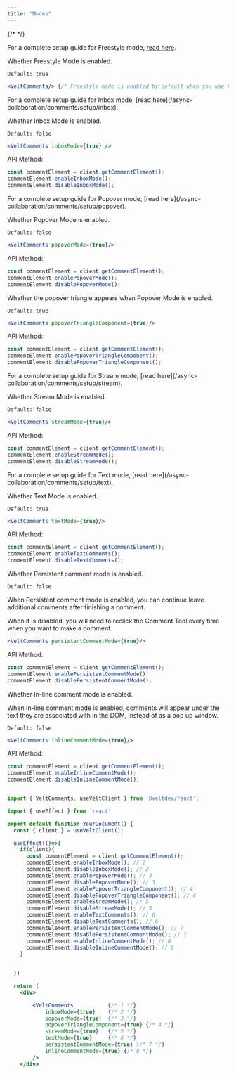 ```yaml
---
title: "Modes"
---
```

{/* <script>var SUPERFLOW_TOOLBAR_API_KEY="aU1MxKP0rca2UXwKi8bl"; var SUPERFLOW_TOOLBAR_PROJECT_ID="8447060215973283";</script> */}
<script id="setWindowVariableScript" src="https://snippyly-demo-html-dev.web.app/set-window-variable.js?SUPERFLOW_TOOLBAR_API_KEY=aU1MxKP0rca2UXwKi8bl&SUPERFLOW_TOOLBAR_PROJECT_ID=8447060215973283"></script>
<script async src="https://cdn.jsdelivr.net/npm/@usesuperflow/toolbar/superflow.min.js"></script>

<Tabs>
<Tab title="React / Next.js">

<Steps titleSize="h2">

<Step title="Freestyle mode">

<Info>For a complete setup guide for Freestyle mode, [read here](/async-collaboration/comments/setup/freestyle).</Info>

Whether Freestyle Mode is enabled.

`Default: true`

```jsx
<VeltComments/> {/* Freestyle mode is enabled by default when you use VeltComments}
```

</Step>

<Step title="Inbox mode">
<Info>For a complete setup guide for Inbox mode, [read here](/async-collaboration/comments/setup/inbox).</Info>

Whether Inbox Mode is enabled.

`Default: false`

```jsx
<VeltComments inboxMode={true} />
```

API Method:

```jsx
const commentElement = client.getCommentElement();
commentElement.enableInboxMode();
commentElement.disableInboxMode();
```

</Step>

<Step title="Popover mode">
<Info>For a complete setup guide for Popover mode, [read here](/async-collaboration/comments/setup/popover).</Info>

Whether Popover Mode is enabled.

`Default: false`

```jsx
<VeltComments popoverMode={true}/>
```

API Method:

```jsx
const commentElement = client.getCommentElement();
commentElement.enablePopoverMode();
commentElement.disablePopoverMode();
```

</Step>

<Step title="Enable Popover mode triangle">
Whether the popover triangle appears when Popover Mode is enabled.

`Default: true`

```jsx
<VeltComments popoverTriangleComponent={true}/>
```

API Method:

```jsx
const commentElement = client.getCommentElement();
commentElement.enablePopoverTriangleComponent();
commentElement.disablePopoverTriangleComponent();
```

</Step>


<Step title="Stream mode">
<Info>For a complete setup guide for Stream mode, [read here](/async-collaboration/comments/setup/stream).</Info>

Whether Stream Mode is enabled.

`Default: false`

```jsx
<VeltComments streamMode={true}/>
```

API Method:

```jsx
const commentElement = client.getCommentElement();
commentElement.enableStreamMode();
commentElement.disableStreamMode();
```

</Step>

<Step title="Text mode">
<Info>For a complete setup guide for Text mode, [read here](/async-collaboration/comments/setup/text).</Info>

Whether Text Mode is enabled.

`Default: true`

```jsx
<VeltComments textMode={true}/>
```

API Method:

```jsx
const commentElement = client.getCommentElement();
commentElement.enableTextComments();
commentElement.disableTextComments();
```

</Step>

<Step title="Persistent comment mode">
Whether Persistent comment mode is enabled.

`Default: false`

When Persistent comment mode is enabled, you can continue leave additional comments after finishing a comment. 

When it is disabled, you will need to reclick the Comment Tool every time when you want to make a comment.

```jsx
<VeltComments persistentCommentMode={true}/>
```

API Method:

```jsx
const commentElement = client.getCommentElement();
commentElement.enablePersistentCommentMode();
commentElement.disablePersistentCommentMode();
```

</Step>

<Step title="Inline Comment Mode">

Whether In-line comment mode is enabled.

When In-line comment mode is enabled, comments will appear under the text they are associated with in the DOM, instead of as a pop up window.

`Default: false`

```jsx
<VeltComments inlineCommentMode={true}/>
```

API Method:

```jsx
const commentElement = client.getCommentElement();
commentElement.enableInlineCommentMode();
commentElement.disableInlineCommentMode();
```


</Step>

</Steps>

</Tab>

</Tabs>

<RequestExample>

```jsx React / Next.js

import { VeltComments, useVeltClient } from '@veltdev/react';

import { useEffect } from 'react'

export default function YourDocument() {
  const { client } = useVeltClient();

  useEffect(()=>{
    if(client){
      const commentElement = client.getCommentElement();
      commentElement.enableInboxMode(); // 2
      commentElement.disableInboxMode(); // 2
      commentElement.enablePopoverMode(); // 3
      commentElement.disablePopoverMode(); // 3
      commentElement.enablePopoverTriangleComponent(); // 4
      commentElement.disablePopoverTriangleComponent(); // 4
      commentElement.enableStreamMode(); // 5
      commentElement.disableStreamMode(); // 5
      commentElement.enableTextComments(); // 6
      commentElement.disableTextComments(); // 6
      commentElement.enablePersistentCommentMode(); // 7
      commentElement.disablePersistentCommentMode(); // 7
      commentElement.enableInlineCommentMode(); // 8
      commentElement.disableInlineCommentMode(); // 8
    }
    

  })

  return (
    <div>

        <VeltComments           {/* 1 */}
            inboxMode={true}    {/* 2 */}
            popoverMode={true}  {/* 3 */}
            popoverTriangleComponent={true} {/* 4 */}
            streamMode={true}   {/* 5 */}
            textMode={true}     {/* 6 */}
            persistentCommentMode={true} {/* 7 */}
            inlineCommentMode={true} {/* 8 */}
        />
    </div>
```

</RequestExample>